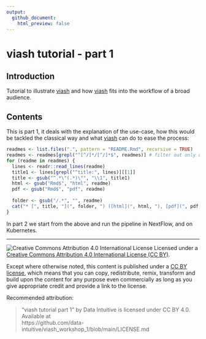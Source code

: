 ```yaml
---
output: 
  github_document:
    html_preview: false
---
```


# viash tutorial - part 1

## Introduction

Tutorial to illustrate [viash] and how [viash] fits into the workflow of a broad audience.

## Contents

This is part 1, it deals with the explanation of the use-case, how this would be tackled the classical way  and what [viash] can do to ease the process:

```r
readmes <- list.files(".", pattern = "README.Rmd", recursive = TRUE)
readmes <- readmes[grepl("^[^/]*/[^/]*$", readmes)] # filter out only direct readmes
for (readme in readmes) {
  lines <- readr::read_lines(readme)
  title1 <- lines[grepl("^title:", lines)][[1]]
  title <- gsub("^.*\"(.*)\"", "\\1", title1)
  html <- gsub("Rmd$", "html", readme)
  pdf <- gsub("Rmd$", "pdf", readme)
  
  folder <- gsub("/.*", "", readme)
  cat("* [", title, "](", folder, ") ([html](", html, "), [pdf](", pdf, "))\n", sep = "")
}
```

In part 2 we start from the above and run the pipeline in NextFlow, and on Kubernetes.

----

![Creative Commons Attribution 4.0 International License](https://github.com/creativecommons/cc-cert-core/blob/master/images/cc-by-88x31.png "CC BY")
Licensed under a [Creative Commons Attribution 4.0 International License (CC BY)](https://creativecommons.org/licenses/by/4.0/).

Except where otherwise noted, this content is published under a [CC BY license](https://creativecommons.org/licenses/by/4.0/), which means that you can copy, redistribute, remix, transform and build upon the content for any purpose even commercially as long as you give appropriate credit and provide a link to the license.

Recommended attribution: 

> "viash tutorial part 1" by Data Intuitive is licensed under CC BY 4.0. Available at    
> https://github.com/data-intuitive/viash_workshop_1/blob/main/LICENSE.md



[viash]: https://github.com/data-intuitive/viash

